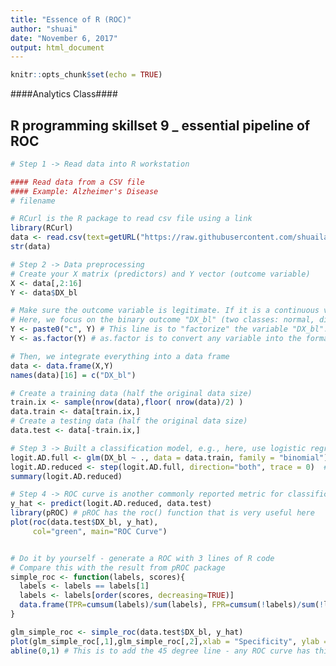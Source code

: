 ---
title: "Essence of R (ROC)"
author: "shuai"
date: "November 6, 2017"
output: html_document
---

```{r setup, include=FALSE}
knitr::opts_chunk$set(echo = TRUE)
```


####Analytics Class####

## R programming skillset 9 _ essential pipeline of ROC

```{r}
# Step 1 -> Read data into R workstation

#### Read data from a CSV file 
#### Example: Alzheimer's Disease
# filename

# RCurl is the R package to read csv file using a link
library(RCurl)
data <- read.csv(text=getURL("https://raw.githubusercontent.com/shuailab/ind_498/master/resource/data/AD.csv"))
str(data)
```

```{r}
# Step 2 -> Data preprocessing
# Create your X matrix (predictors) and Y vector (outcome variable)
X <- data[,2:16]
Y <- data$DX_bl

# Make sure the outcome variable is legitimate. If it is a continuous variable (regression problem), it should be defined as a "num" variable in R. If it is a binary or a more genernal categorical variable (classification problem), it should be defined as a "factor" variable in R. 
# Here, we focus on the binary outcome "DX_bl" (two classes: normal, diseases). The following code makes sure the variable "DX_bl" is a "factor".
Y <- paste0("c", Y) # This line is to "factorize" the variable "DX_bl". It denotes "0" as "c0" and "1" as "c1", to highlight the fact that "DX_bl" is a factor variable, not a numerical variable
Y <- as.factor(Y) # as.factor is to convert any variable into the format as "factor" variable. 

# Then, we integrate everything into a data frame
data <- data.frame(X,Y)
names(data)[16] = c("DX_bl")

# Create a training data (half the original data size)
train.ix <- sample(nrow(data),floor( nrow(data)/2) )
data.train <- data[train.ix,]
# Create a testing data (half the original data size)
data.test <- data[-train.ix,]

```


```{r}
# Step 3 -> Built a classification model, e.g., here, use logistic regression model for an example
logit.AD.full <- glm(DX_bl ~ ., data = data.train, family = "binomial")
logit.AD.reduced <- step(logit.AD.full, direction="both", trace = 0)  # Reduce model complexity
summary(logit.AD.reduced)
```



```{r}
# Step 4 -> ROC curve is another commonly reported metric for classification models
y_hat <- predict(logit.AD.reduced, data.test)
library(pROC) # pROC has the roc() function that is very useful here
plot(roc(data.test$DX_bl, y_hat),
     col="green", main="ROC Curve")


# Do it by yourself - generate a ROC with 3 lines of R code
# Compare this with the result from pROC package
simple_roc <- function(labels, scores){
  labels <- labels == labels[1]
  labels <- labels[order(scores, decreasing=TRUE)]
  data.frame(TPR=cumsum(labels)/sum(labels), FPR=cumsum(!labels)/sum(!labels), labels)
}

glm_simple_roc <- simple_roc(data.test$DX_bl, y_hat)
plot(glm_simple_roc[,1],glm_simple_roc[,2],xlab = "Specificity", ylab = "Sensitivity")
abline(0,1) # This is to add the 45 degree line - any ROC curve has this line to highlight the baseline. Remark: (1) A 45 degree line represents a null classifier that has zero classification capacity (e.g., a random guess model). The better the classifier, the more its ROC curve towards the upperleft corner. (2) This gives birth to the concept, Area Under the Curve (AUC). The more a classifier's ROC curve towards the upperleft corner, the larger its area under the curve. The maximum of AUC a classifier can attain is 1, while the minimum is 0.5 (i.e., ROC curve happens to be the same as the 45 degree line). 

```


